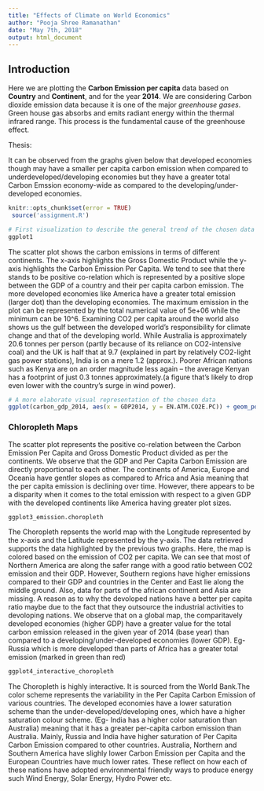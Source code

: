 ```yaml
---
title: "Effects of Climate on World Economics"
author: "Pooja Shree Ramanathan"
date: "May 7th, 2018"
output: html_document
---
```

 
\br
\br
\newline

## **Introduction** ##

Here we are plotting the **Carbon Emission per capita** data based on **Country** and **Continent**, and for the year **2014**. We are considering Carbon dioxide emission data because it is one of the major *greenhouse gases*. Green house gas absorbs and emits radiant energy within the thermal infrared range. This process is the fundamental cause of the greenhouse effect. 

\newline
Thesis: \newline 
\newline

It can be observed from the graphs given below that developed economies though may have a smaller per capita carbon emission when compared to underdeveloped/developing economies but they have a greater total Carbon Emssion economy-wide as compared to the developing/under-developed economies.
\br
\newline
\br
```r
knitr::opts_chunk$set(error = TRUE)
 source('assignment.R') 
```


```r

# First visualization to describe the general trend of the chosen data
ggplot1

```
\newline
\newline
\br

The scatter plot shows the carbon emissions in terms of different continents. The x-axis highlights the Gross Domestic Product while the y-axis highlights the Carbon Emission Per Capita. We tend to see that there stands to be positive co-relation which is represented by a positive slope between the GDP of a country and their per capita carbon emission. The more developed economies like America have a greater total emission (larger dot) than the developing economies. The maximum emission in the plot can be represented by the total numerical value of 5e+06 while the minimum can be 10^6. Examining CO2 per capita around the world also shows us the gulf between the developed world's responsibility for climate change and that of the developing world. While Australia is approximately 20.6 tonnes per person (partly because of its reliance on CO2-intensive coal) and the UK is half that at 9.7 (explained in part by relatively CO2-light gas power stations), India is on a mere 1.2 (approx.). Poorer African nations such as Kenya are on an order magnitude less again – the average Kenyan has a footprint of just 0.3 tonnes approximately.(a figure that's likely to drop even lower with the country's surge in wind power).

```r

# A more elaborate visual representation of the chosen data
ggplot(carbon_gdp_2014, aes(x = GDP2014, y = EN.ATM.CO2E.PC)) + geom_point(aes(size = EN.ATM.CO2E.KT)) + geom_smooth(method = "lm", se = FALSE, color = "red") + labs(title = "Carbon Emissions vs GDP (Continent Correlation)", x = "Gross Domestic Product", y = "Carbon Emissions Per Capita", size = "Total Emissions") + facet_grid(~Continent_Name)


```
\newline
\br
\newline

### **Chloropleth Maps**###


The scatter plot represents the positive co-relation between the Carbon Emission Per Capita and Gross Domestic Product divided as per the continents. We observe that the GDP and Per Capita Carbon Emission are directly proportional to each other. The continents of America, Europe and Oceania have gentler slopes as compared to Africa and Asia meaning that the per capita emission is declining over time. However, there appears to be a disparity when it comes to the total emission with respect to a given GDP with the developed continents like America having greater plot sizes.
\newline
\br
```r

ggplot3_emission.choropleth

```
\newline
\br
\newline


The Choropleth repsents the world map with the Longitude represented by the x-axis and the Latitude represented by the y-axis. The data retrieved supports the data highlighted by the previous two graphs. Here, the map is colored based on the emission of CO2 per capita. We can see that most of Northern America are along the safer range with a good ratio between CO2 emission and their GDP. However, Southern regions have higher emissions compared to their GDP and countries in the Center and East lie along the middle ground. Also, data for parts of the african continent and Asia are missing. A reason as to why the devoloped nations have a better per capita ratio maybe due to the fact that they outsource the industrial activities to devoloping nations. We observe that on a global map, the comparitavely developed economies (higher GDP) have a greater value for the total carbon emission released in the given year of 2014 (base year) than compared to a developing/under-developed economies (lower GDP). Eg- Russia which is more developed than parts of Africa has a greater total emission (marked in green than red)
\newline
\br
```r

ggplot4_interactive_choropleth

```
\newline


The Choropleth is highly interactive. It is sourced from the World Bank.The color scheme represents the variability in the Per Capita Carbon Emission of various countries. The developed economies have a lower saturation scheme than the under-developed/developing ones, which have a higher saturation colour scheme. (Eg- India has a higher color saturation than Australia) meaning that it has a greater per-capita carbon emission than Australia. Mainly, Russia and India have higher saturation of Per Capita Carbon Emission compared to other countries. Australia, Northern and Southern America have slighly lower Carbon Emission per Capita and the European Countries have much lower rates. These reflect on how each of these nations have adopted environmental friendly ways to produce energy such Wind Energy, Solar Energy, Hydro Power etc. 
\newline